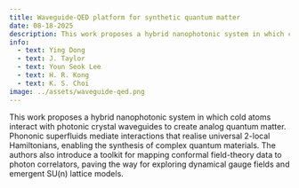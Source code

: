 ```yaml
---
title: Waveguide‑QED platform for synthetic quantum matter
date: 08-18-2025
description: This work proposes a hybrid nanophotonic system in which cold atoms interact with photonic crystal waveguides to create analog quantum matter.  Phononic superfluids mediate interactions that realise universal 2-local Hamiltonians, enabling the synthesis of complex quantum materials.  The authors also introduce a toolkit for mapping conformal field-theory data to photon correlators, paving the way for exploring dynamical gauge fields and emergent SU(n) lattice models.
info:
  - text: Ying Dong
  - text: J. Taylor
  - text: Youn Seok Lee
  - text: H. R. Kong
  - text: K. S. Choi
image: ../assets/waveguide-qed.png
---
```


This work proposes a hybrid nanophotonic system in which cold atoms interact with photonic crystal waveguides to create analog quantum matter.  Phononic superfluids mediate interactions that realise universal 2-local Hamiltonians, enabling the synthesis of complex quantum materials.  The authors also introduce a toolkit for mapping conformal field-theory data to photon correlators, paving the way for exploring dynamical gauge fields and emergent SU(n) lattice models.
